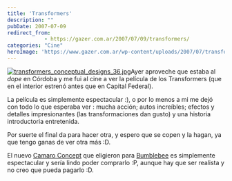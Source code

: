 ```yaml
---
title: 'Transformers'
description: ""
pubDate: 2007-07-09
redirect_from: 
            - https://gazer.com.ar/2007/07/09/transformers/
categories: "Cine"
heroImage: 'https://www.gazer.com.ar/wp-content/uploads/2007/07/transformers_conceptual_designs_36.thumbnail.jpg'
---
```

[![transformers_conceptual_designs_36.jpg](https://www.gazer.com.ar/wp-content/uploads/2007/07/transformers_conceptual_designs_36.thumbnail.jpg)](https://www.gazer.com.ar/wp-content/uploads/2007/07/transformers_conceptual_designs_36.jpg "transformers_conceptual_designs_36.jpg")Ayer aproveche que estaba al _dope_ en Córdoba y me fui al cine a ver la película de los Transformers (que en el interior estrenó antes que en Capital Federal).

La película es simplemente espectacular :), o por lo menos a mi me dejó con todo lo que esperaba ver : mucha acción; autos increíbles; efectos y detalles impresionantes (las transformaciones dan gusto) y una historia introductoria entretenida.

Por suerte el final da para hacer otra, y espero que se copen y la hagan, ya que tengo ganas de ver otra más :D.

El nuevo [Camaro Concept](http://www.motorpasion.com/2006/06/05-mas-fotos-del-camaro-concept-preparado-por-saleen) que eligieron para [Bumblebee](/img/uploads/2007/07/bumblebee.jpg "Bumblebee") es simplemente espectacular y sería lindo poder comprarlo :P, aunque hay que ser realista y no creo que pueda pagarlo :D.
